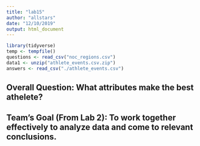 ```yaml
---
title: "lab15"
author: "allstars"
date: "12/10/2019"
output: html_document
---
```

```r
library(tidyverse)
temp <- tempfile()
questions <- read_csv("noc_regions.csv")
data1 <- unzip("athlete_events.csv.zip")
answers <- read_csv("./athlete_events.csv")
```

## Overall Question: What attributes make the best athelete? 

## Team's Goal (From Lab 2): To work together effectively to analyze data and come to relevant conclusions.